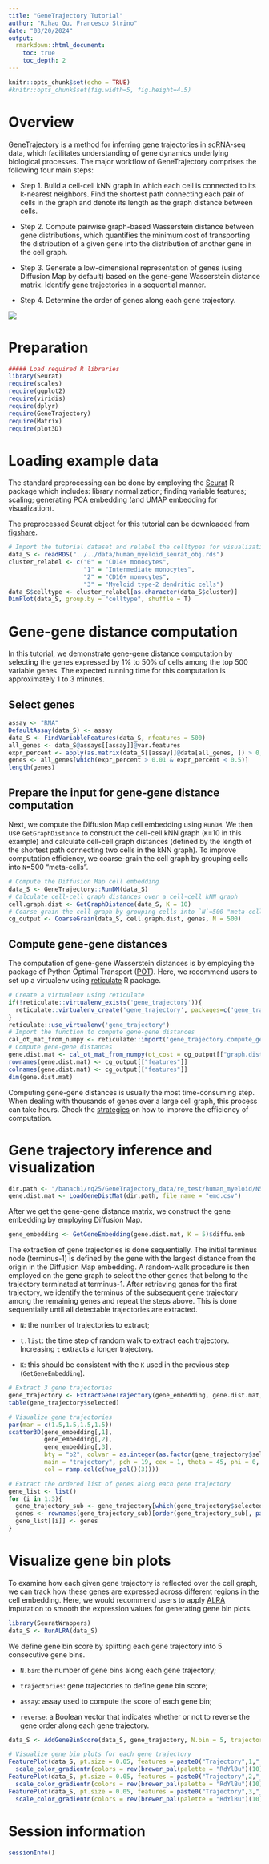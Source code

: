 ```yaml
---
title: "GeneTrajectory Tutorial"
author: "Rihao Qu, Francesco Strino"
date: "03/20/2024"
output: 
  rmarkdown::html_document:
    toc: true
    toc_depth: 2
---
```

  
```r
knitr::opts_chunk$set(echo = TRUE)
#knitr::opts_chunk$set(fig.width=5, fig.height=4.5) 
```

# Overview

GeneTrajectory is a method for inferring gene trajectories in scRNA-seq data, which facilitates understanding of gene dynamics underlying biological processes. The major workflow of GeneTrajectory comprises the following four main steps:

* Step 1. Build a cell-cell kNN graph in which each cell is connected to its k-nearest neighbors. Find the shortest path connecting each pair of cells in the graph and denote its length as the graph distance between cells.

* Step 2. Compute pairwise graph-based Wasserstein distance between gene distributions, which quantifies the minimum cost of transporting the distribution of a given gene into the distribution of another gene in the cell graph.

* Step 3. Generate a low-dimensional representation of genes (using Diffusion Map by default) based on the gene-gene Wasserstein distance matrix. Identify gene trajectories in a sequential manner.

* Step 4. Determine the order of genes along each gene trajectory.

![](GT_workflow.png)

# Preparation
```r

##### Load required R libraries
library(Seurat)
require(scales)
require(ggplot2)
require(viridis)
require(dplyr)
require(GeneTrajectory)
require(Matrix)
require(plot3D)
```

# Loading example data
The standard preprocessing can be done by employing the [Seurat](https://satijalab.org/seurat/articles/pbmc3k_tutorial.html) R package which includes: library normalization; finding variable features; scaling; generating PCA embedding (and UMAP embedding for visualization).

The preprocessed Seurat object for this tutorial can be downloaded from [figshare](https://figshare.com/articles/dataset/Processed_Seurat_objects_for_GeneTrajectory_inference_Gene_Trajectory_Inference_for_Single-cell_Data_by_Optimal_Transport_Metrics_/25243225).

```r
# Import the tutorial dataset and relabel the celltypes for visualization
data_S <- readRDS("../../data/human_myeloid_seurat_obj.rds")
cluster_relabel <- c("0" = "CD14+ monocytes",
                     "1" = "Intermediate monocytes",
                     "2" = "CD16+ monocytes",
                     "3" = "Myeloid type-2 dendritic cells")
data_S$celltype <- cluster_relabel[as.character(data_S$cluster)]
DimPlot(data_S, group.by = "celltype", shuffle = T)
```

# Gene-gene distance computation
In this tutorial, we demonstrate gene-gene distance computation by selecting the genes expressed by 1% to 50% of cells among the top 500 variable genes. The expected running time for this computation is approximately 1 to 3 minutes. 

## Select genes
```r
assay <- "RNA"
DefaultAssay(data_S) <- assay
data_S <- FindVariableFeatures(data_S, nfeatures = 500)
all_genes <- data_S@assays[[assay]]@var.features
expr_percent <- apply(as.matrix(data_S[[assay]]@data[all_genes, ]) > 0, 1, sum)/ncol(data_S)
genes <- all_genes[which(expr_percent > 0.01 & expr_percent < 0.5)]
length(genes)
```

## Prepare the input for gene-gene distance computation
Next, we compute the Diffusion Map cell embedding using `RunDM`. We then use `GetGraphDistance` to construct the cell-cell kNN graph (`K`=10 in this example) and calculate cell-cell graph distances (defined by the length of the shortest path connecting two cells in the kNN graph). To improve computation efficiency, we coarse-grain the cell graph by grouping cells into `N`=500 "meta-cells".
```r
# Compute the Diffusion Map cell embedding
data_S <- GeneTrajectory::RunDM(data_S)
# Calculate cell-cell graph distances over a cell-cell kNN graph
cell.graph.dist <- GetGraphDistance(data_S, K = 10)
# Coarse-grain the cell graph by grouping cells into `N`=500 "meta-cells"
cg_output <- CoarseGrain(data_S, cell.graph.dist, genes, N = 500)
```


## Compute gene-gene distances
The computation of gene-gene Wasserstein distances is by employing the package of Python Optimal Transport ([POT](https://pythonot.github.io/)). Here, we recommend users to set up a virtualenv using [reticulate](https://cran.r-project.org/web/packages/reticulate/index.html) R package.
```r
# Create a virtualenv using reticulate
if(!reticulate::virtualenv_exists('gene_trajectory')){
  reticulate::virtualenv_create('gene_trajectory', packages=c('gene_trajectory'))
}
reticulate::use_virtualenv('gene_trajectory')
# Import the function to compute gene-gene distances
cal_ot_mat_from_numpy <- reticulate::import('gene_trajectory.compute_gene_distance_cmd')$cal_ot_mat_from_numpy
# Compute gene-gene distances 
gene.dist.mat <- cal_ot_mat_from_numpy(ot_cost = cg_output[["graph.dist"]], gene_expr = cg_output[["gene.expression"]], num_iter_max = 50000, show_progress_bar = TRUE)
rownames(gene.dist.mat) <- cg_output[["features"]]
colnames(gene.dist.mat) <- cg_output[["features"]]
dim(gene.dist.mat)
```
Computing gene-gene distances is usually the most time-consuming step. When dealing with thousands of genes over a large cell graph, this process can take hours. Check the [strategies](https://klugerlab.github.io/GeneTrajectory/articles/fast_computation.html) on how to improve the efficiency of computation.

# Gene trajectory inference and visualization
```r
dir.path <- "/banach1/rq25/GeneTrajectory_data/re_test/human_myeloid/N500/"
gene.dist.mat <- LoadGeneDistMat(dir.path, file_name = "emd.csv")
```

After we get the gene-gene distance matrix, we construct the gene embedding by employing Diffusion Map.
```r
gene_embedding <- GetGeneEmbedding(gene.dist.mat, K = 5)$diffu.emb
```

The extraction of gene trajectories is done sequentially. The initial terminus node (terminus-1) is defined by the gene with the largest distance from the origin in the Diffusion Map embedding. A random-walk procedure is then employed on the gene graph to select the other genes that belong to the trajectory terminated at terminus-1. After retrieving genes for the first trajectory, we identify the terminus of the subsequent gene trajectory among the remaining genes and repeat the steps above. This is done sequentially until all detectable trajectories are extracted.

- `N`: the number of trajectories to extract;

- `t.list`: the time step of random walk to extract each trajectory. Increasing `t` extracts a longer trajectory.

- `K`: this should be consistent with the `K` used in the previous step (`GetGeneEmbedding`).

```r
# Extract 3 gene trajectories
gene_trajectory <- ExtractGeneTrajectory(gene_embedding, gene.dist.mat, N = 3, t.list = c(4,7,7), K = 5)
table(gene_trajectory$selected)

# Visualize gene trajectories
par(mar = c(1.5,1.5,1.5,1.5))
scatter3D(gene_embedding[,1],
          gene_embedding[,2],
          gene_embedding[,3],
          bty = "b2", colvar = as.integer(as.factor(gene_trajectory$selected))-1,
          main = "trajectory", pch = 19, cex = 1, theta = 45, phi = 0,
          col = ramp.col(c(hue_pal()(3))))

# Extract the ordered list of genes along each gene trajectory
gene_list <- list()
for (i in 1:3){
  gene_trajectory_sub <- gene_trajectory[which(gene_trajectory$selected == paste0("Trajectory-", i)),]
  genes <- rownames(gene_trajectory_sub)[order(gene_trajectory_sub[, paste0("Pseudoorder", i)])]
  gene_list[[i]] <- genes
}
```


# Visualize gene bin plots
To examine how each given gene trajectory is reflected over the cell graph, we can track how these genes are expressed across different regions in the cell embedding. Here, we would recommend users to apply [ALRA](https://github.com/KlugerLab/ALRA/blob/master/README.md) imputation to smooth the expression values for generating gene bin plots.
```r
library(SeuratWrappers)
data_S <- RunALRA(data_S)
```

We define gene bin score by splitting each gene trajectory into 5 consecutive gene bins. 

- `N.bin`: the number of gene bins along each gene trajectory;

- `trajectories`: gene trajectories to define gene bin score;

- `assay`: assay used to compute the score of each gene bin;

- `reverse`: a Boolean vector that indicates whether or not to reverse the gene order along each gene trajectory.

```r
data_S <- AddGeneBinScore(data_S, gene_trajectory, N.bin = 5, trajectories = 1:3, assay = "alra", reverse = c(F, F, T))

# Visualize gene bin plots for each gene trajectory
FeaturePlot(data_S, pt.size = 0.05, features = paste0("Trajectory",1,"_genes", 1:5), ncol = 5, order = T) &
  scale_color_gradientn(colors = rev(brewer_pal(palette = "RdYlBu")(10))) & NoLegend() & NoAxes() & theme(title = element_text(size = 10))
FeaturePlot(data_S, pt.size = 0.05, features = paste0("Trajectory",2,"_genes", 1:5), ncol = 5, order = T) &
  scale_color_gradientn(colors = rev(brewer_pal(palette = "RdYlBu")(10))) & NoLegend() & NoAxes() & theme(title = element_text(size = 10))
FeaturePlot(data_S, pt.size = 0.05, features = paste0("Trajectory",3,"_genes", 1:5), ncol = 5, order = T) &
  scale_color_gradientn(colors = rev(brewer_pal(palette = "RdYlBu")(10))) & NoLegend() & NoAxes() & theme(title = element_text(size = 10))
```

# Session information
```r
sessionInfo()
```